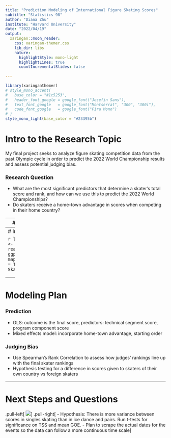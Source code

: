 ```yaml
---
title: "Prediction Modeling of International Figure Skating Scores"
subtitle: "Statistics 98"
author: "Diana Zhu"
institute: "Harvard University"
date: "2022/04/19"
output: 
  xaringan::moon_reader:
    css: xaringan-themer.css
    lib_dir: libs
    nature:
      highlightStyle: mono-light
      highlightLines: true
      countIncrementalSlides: false
      
---
```

```r
library(xaringanthemer)
# style_mono_accent(
#   base_color = "#1c5253",
#   header_font_google = google_font("Josefin Sans"),
#   text_font_google   = google_font("Montserrat", "300", "300i"),
#   code_font_google   = google_font("Fira Mono")
# )
style_mono_light(base_color = "#23395b")
```


# Intro to the Research Topic 

My final project seeks to analyze figure skating competition data from the past Olympic cycle in order to predict the 2022 World Championship results and assess potential judging bias. 

### Research Question
- What are the most significant predictors that determine a skater's total score and rank, and how can we use this to predict the 2022 World Championships? 
- Do skaters receive a home-town advantage in scores when competing in their home country? 

---
# Data Collection Process

I scraped data using the `rvest` package from skatingscores.com, which uploads scoring protocols from all international and major domestic competitions under the IJS (International Judging System).
- I chose skaters who earned the top 15 free skate scores at the past two senior world championships (2022 and 2021). 
- Selected skaters who competed at the world championships because oftentimes large countries like Russia will have several top scoring skaters, but each country can only send a maximum of three skaters to the world championships. 
- Due to the volatile nature of the sport and short-lived seasons of skaters, I chose skaters who have been performing well in the past two years. 

Due to the Russia-Ukraine conflict in recent months, the International Skating Union banned Russian athletes from participating in any international figure skating competitions on or after March 1, 2022, including the 2022 World Championships.


---
# Initial EDA

```r
library(ggplot2)
all_men <- read.csv('data/all_men.csv')
ggplot(data = all_men, mapping = aes(x = Season, y = TotalScore, color = Skater)) + geom_point()
```

<!-- .pull-left[ -->
<!-- ```{r, echo=FALSE, message=FALSE, fig.height=4, fig.width=1} -->
<!-- men_ranks = data.frame(num = 1:15, name = c("Nathan Chen", "Shoma Uno", "Yuma Kagiyama", "Yuzuru Hanyu", "Camden Pulkinen", "Vincent Zhou", "Morisi Kvitelashvili", "Mikhail Kolyada", "Keegan Messing", "Adam Siao Him Fa", "Evgeni Semenenko", "Jason Brown", "Daniel Grassl", "Kazuki Tomono", "Kevin Aymoz")) -->
<!-- knitr::kable(men_ranks, format = 'html') -->
<!-- ``` -->
<!-- ] -->

<!-- .pull-right[ -->
<!-- ```{r, echo=FALSE, message=FALSE, fig.height=4, fig.width=1} -->
<!-- women_ranks = data.frame(num = 1:15, name = c("Kaori Sakamoto", "Alexandra Trusova", "Anna Shcherbakova", "Loena Hendrickx", "Elizaveta Tuktamysheva", "Alysa Liu", "Mariah Bell", "Karen Chen", "Anastasiia Gubanova", "Young You", "Haein Lee", "Olga Mikutina", "Bradie Tennell", "Rika Kihira", "Ekaterina Ryabova")) -->
<!-- knitr::kable(women_ranks, format = 'html') -->
<!-- ``` -->
<!-- ] -->

---
# Modeling Plan
### Prediction
- OLS: outcome is the final score, predictors: technical segment score, program component score
- Mixed effects model: incorporate home-town advantage, starting order

### Judging Bias
- Use Spearman's Rank Correlation to assess how judges' rankings line up with the final skater rankings
- Hypothesis testing for a difference in scores given to skaters of their own country vs foreign skaters

---

# Next Steps and Questions
.pull-left[
![](judging_bias.png)
]
.pull-right[
- Hypothesis: There is more variance between scores in singles skating than in ice dance and pairs. Run t-tests for significance on TSS and mean GOE.
- Plan to scrape the actual dates for the events so the data can follow a more continuous time scale
]
